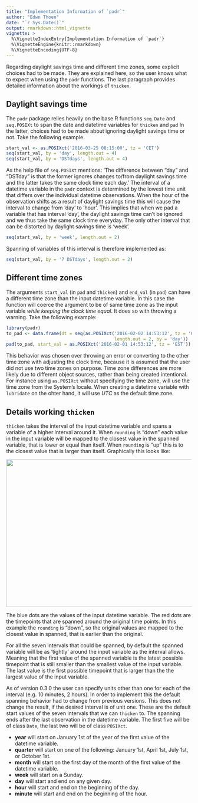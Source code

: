 ```yaml
---
title: "Implementation Information of `padr`"
author: "Edwn Thoen"
date: "`r Sys.Date()`"
output: rmarkdown::html_vignette
vignette: >
  %\VignetteIndexEntry{Implementation Information of `padr`}
  %\VignetteEngine{knitr::rmarkdown}
  %\VignetteEncoding{UTF-8}
---
```


Regarding daylight savings time and different time zones, some explicit choices had to be made. They are explained here, so the user knows what to expect when using the `padr` functions. The last paragraph provides detailed information about the workings of `thicken`.

## Daylight savings time
The `padr` package relies heavily on the base R functions `seq.Date` and `seq.POSIXt` to span the date and datetime variables for `thicken` and `pad` In the latter, choices had to be made about ignoring daylight savings time or not. Take the following example.

```r
start_val <- as.POSIXct('2016-03-25 08:15:00', tz = 'CET')
seq(start_val, by = 'day', length.out = 4) 
seq(start_val, by = 'DSTdays', length.out = 4)
```

As the help file of `seq.POSIXt` mentions: 'The difference between "day" and "DSTday" is that the former ignores changes to/from daylight savings time and the latter takes the same clock time each day.' The interval of a datetime variable in the `padr` context is determined by the lowest time unit that differs over the individual datetime observations. When the hour of the observation shifts as a result of daylight savings time this will cause the interval to change from 'day' to 'hour'. This implies that when we pad a variable that has interval 'day', the daylight savings time can't be ignored and we thus take the same clock time everyday. The only other interval that can be distorted by daylight savings time is 'week'.

```r
seq(start_val, by = 'week', length.out = 2)
```

Spanning of variables of this interval is therefore implemented as:

```r
seq(start_val, by = '7 DSTdays', length.out = 2)
```

## Different time zones
The arguments `start_val` (in `pad` and `thicken`) and `end_val` (in `pad`) can have a different time zone than the input datetime variable. In this case the function will coerce the argument to be of same time zone as the input variable *while keeping the clock time equal*. It does so with throwing a warning. Take the following example:

```r
library(padr)
to_pad <- data.frame(dt = seq(as.POSIXct('2016-02-02 14:53:12', tz = 'CET'),
                                         length.out = 2, by = 'day'))
pad(to_pad, start_val = as.POSIXct('2016-02-01 14:53:12', tz = 'EST'))
```

This behavior was chosen over throwing an error or converting to the other time zone with adjusting the clock time, because it is assumed that the user did not use two time zones on purpose. Time zone differences are more likely due to different object sources, rather than being created intentional. For instance using `as.POSIXct` without specifying the time zone, will use the time zone from the System's locale. When creating a datetime variable with `lubridate` on the ohter hand, it will use *UTC* as the default time zone. 

## Details working `thicken`

`thicken` takes the interval of the input datetime variable and spans a variable of a higher interval around it. When `rounding` is "down" each value in the input variable will be mapped to the closest value in the spanned variable, that is lower or equal than itself. When `rounding` is "up" this is to the closest value that is larger than itself. Graphically this looks like:

<img src="thicken_graph.png" height="400px" width="800px" />

The blue dots are the values of the input datetime variable. The red dots are the timepoints that are spanned around the original time points. In this example the `rounding` is "down", so the original values are mapped to the closest value in spanned, that is earlier than the original.

For all the seven intervals that could be spanned, by default the spanned variable will be as 'tightly' around the input variable as the interval allows. Meaning that the first value of the spanned variable is the latest possible timepoint that is still smaller than the smallest value of the input variable. The last value is the first possible timepoint that is larger than the the largest value of the input variable.

As of version 0.3.0 the user can specify units other than one for each of the interval (e.g. 10 minutes, 2 hours). In order to implement this the default spanning behavior had to change from previous versions. This does not change the result, if the desired interval is of unit one. These are the default start values of the seven intervals that we can `thicken` to. The spanning ends after the last observation in the datetime variable. The first five will be of class `Date`, the last two will be of class `POSIXct`.

* **year** will start on January 1st of the year of the first value of the datetime variable.
* **quarter** will start on one of the following: January 1st, April 1st, July 1st, or October 1st.
* **month** will start on the first day of the month of the first value of the datetime variable.
* **week** will start on a Sunday.
* **day** will start and end on any given day.
* **hour** will start and end on the beginning of the day.
* **minute** will start and end on the beginning of the hour.

